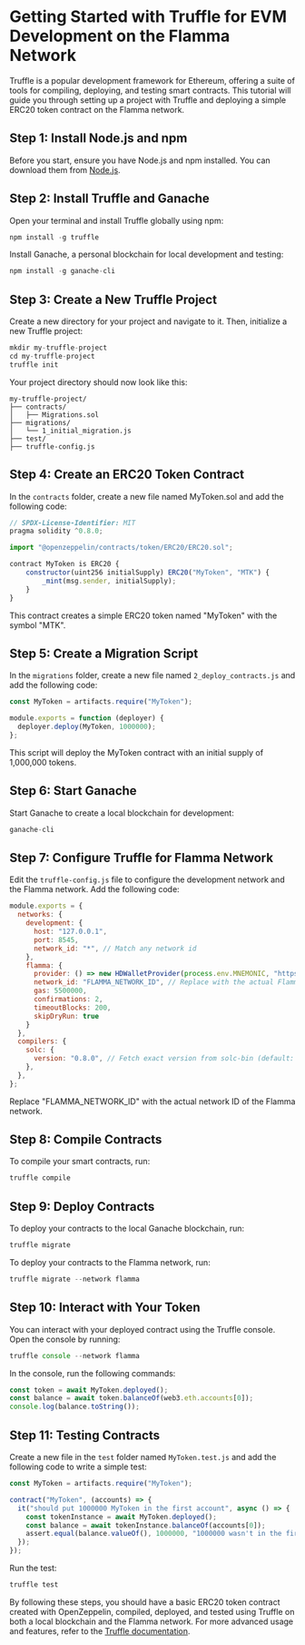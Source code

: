 # Getting Started with Truffle for EVM Development on the Flamma Network

Truffle is a popular development framework for Ethereum, offering a suite of tools for compiling, deploying, and testing smart contracts. This tutorial will guide you through setting up a project with Truffle and deploying a simple ERC20 token contract on the Flamma network.

## Step 1: Install Node.js and npm

Before you start, ensure you have Node.js and npm installed. You can download them from [Node.js](https://nodejs.org/en).

## Step 2: Install Truffle and Ganache

Open your terminal and install Truffle globally using npm:

``` js copy
npm install -g truffle
```

Install Ganache, a personal blockchain for local development and testing:

``` js copy
npm install -g ganache-cli
```

## Step 3: Create a New Truffle Project

Create a new directory for your project and navigate to it. Then, initialize a new Truffle project:

``` js copy
mkdir my-truffle-project
cd my-truffle-project
truffle init
```

Your project directory should now look like this:

```
my-truffle-project/
├── contracts/
│   ├── Migrations.sol
├── migrations/
│   └── 1_initial_migration.js
├── test/
├── truffle-config.js
```

## Step 4: Create an ERC20 Token Contract

In the `contracts` folder, create a new file named MyToken.sol and add the following code:

``` js copy
// SPDX-License-Identifier: MIT
pragma solidity ^0.8.0;

import "@openzeppelin/contracts/token/ERC20/ERC20.sol";

contract MyToken is ERC20 {
    constructor(uint256 initialSupply) ERC20("MyToken", "MTK") {
        _mint(msg.sender, initialSupply);
    }
}
```
This contract creates a simple ERC20 token named "MyToken" with the symbol "MTK".

## Step 5: Create a Migration Script

In the `migrations` folder, create a new file named `2_deploy_contracts.js` and add the following code:

``` js copy
const MyToken = artifacts.require("MyToken");

module.exports = function (deployer) {
  deployer.deploy(MyToken, 1000000);
};
```
This script will deploy the MyToken contract with an initial supply of 1,000,000 tokens.

## Step 6: Start Ganache

Start Ganache to create a local blockchain for development:

``` js copy
ganache-cli
```

## Step 7: Configure Truffle for Flamma Network

Edit the `truffle-config.js` file to configure the development network and the Flamma network. Add the following code:

``` js copy
module.exports = {
  networks: {
    development: {
      host: "127.0.0.1",
      port: 8545,
      network_id: "*", // Match any network id
    },
    flamma: {
      provider: () => new HDWalletProvider(process.env.MNEMONIC, "https://rpc.flamma.network"),
      network_id: "FLAMMA_NETWORK_ID", // Replace with the actual Flamma network ID
      gas: 5500000,
      confirmations: 2,
      timeoutBlocks: 200,
      skipDryRun: true
    }
  },
  compilers: {
    solc: {
      version: "0.8.0", // Fetch exact version from solc-bin (default: truffle's version)
    },
  },
};
```
Replace "FLAMMA_NETWORK_ID" with the actual network ID of the Flamma network.

## Step 8: Compile Contracts

To compile your smart contracts, run:

``` js copy
truffle compile
```
## Step 9: Deploy Contracts

To deploy your contracts to the local Ganache blockchain, run:

``` js copy
truffle migrate
```

To deploy your contracts to the Flamma network, run:

``` js copy
truffle migrate --network flamma
```

## Step 10: Interact with Your Token

You can interact with your deployed contract using the Truffle console. Open the console by running:

``` js copy
truffle console --network flamma
```

In the console, run the following commands:

``` js copy
const token = await MyToken.deployed();
const balance = await token.balanceOf(web3.eth.accounts[0]);
console.log(balance.toString());
```

## Step 11: Testing Contracts

Create a new file in the `test` folder named `MyToken.test.js` and add the following code to write a simple test:

``` js copy
const MyToken = artifacts.require("MyToken");

contract("MyToken", (accounts) => {
  it("should put 1000000 MyToken in the first account", async () => {
    const tokenInstance = await MyToken.deployed();
    const balance = await tokenInstance.balanceOf(accounts[0]);
    assert.equal(balance.valueOf(), 1000000, "1000000 wasn't in the first account");
  });
});
```

Run the test:

``` js copy
truffle test
```

By following these steps, you should have a basic ERC20 token contract created with OpenZeppelin, compiled, deployed, and tested using Truffle on both a local blockchain and the Flamma network. For more advanced usage and features, refer to the [Truffle documentation](https://archive.trufflesuite.com/docs/).
